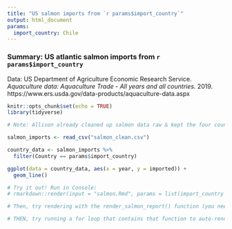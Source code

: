 ```yaml
---
title: "US salmon imports from `r params$import_country`"
output: html_document
params:
  import_country: Chile
---
```


### Summary: US atlantic salmon imports from `r params$import_country`

Data: US Department of Agriculture Economic Research Service. *Aquaculture data: Aquaculture Trade - All years and all countries.* 2019. https://www.ers.usda.gov/data-products/aquaculture-data.aspx

```r
knitr::opts_chunk$set(echo = TRUE)
library(tidyverse)

# Note: Allison already cleaned up salmon data raw & kept the four countries with top total imports in total for the years reported (Chile, Canada, Norway, United Kingdom). These exist in `salmon_clean.csv`.
```

```r
salmon_imports <- read_csv("salmon_clean.csv")

country_data <- salmon_imports %>% 
  filter(Country == params$import_country)

ggplot(data = country_data, aes(x = year, y = imported)) +
  geom_line()

# Try it out! Run in Console:
# rmarkdown::render(input = "salmon.Rmd", params = list(import_country = "Country Name"), output_file = "output_file_name.html")

# Then, try rendering with the render_salmon_report() function (you need to have run the code in render_functions.R to make the function available in your working session)!

# THEN, try running a for loop that contains that function to auto-render reports for all of the countries. Yay automation!
```



